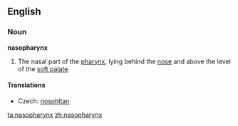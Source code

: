 ==English==
{{wikipedia}}
===Noun===
'''nasopharynx'''

# {{anatomy}} The nasal part of the [[pharynx]], lying behind the [[nose]] and above the level of the [[soft palate]].

====Translations====
{{trans-top|nasal part of the pharynx}}
*Czech: [[nosohltan]] {{m}}
{{trans-mid}}
{{trans-bottom}}

[[ta:nasopharynx]]
[[zh:nasopharynx]]